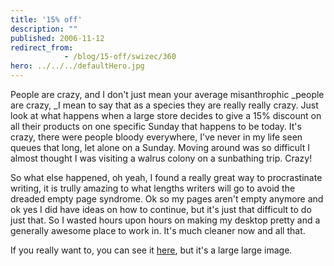 ```yaml
---
title: '15% off'
description: ""
published: 2006-11-12
redirect_from: 
            - /blog/15-off/swizec/360
hero: ../../../defaultHero.jpg
---
```

People are crazy, and I don&#x27;t just mean your average misanthrophic \_people are crazy, \_I mean to say that as a species they are really really crazy. Just look at what happens when a large store decides to give a 15% discount on all their products on one specific Sunday that happens to be today. It&#x27;s crazy, there were people bloody everywhere, I&#x27;ve never in my life seen queues that long, let alone on a Sunday. Moving around was so difficult I almost thought I was visiting a walrus colony on a sunbathing trip. Crazy!

So what else happened, oh yeah, I found a really great way to procrastinate writing, it is trully amazing to what lengths writers will go to avoid the dreaded empty page syndrome. Ok so my pages aren&#x27;t empty anymore and ok yes I did have ideas on how to continue, but it&#x27;s just that difficult to do just that. So I wasted hours upon hours on making my desktop pretty and a generally awesome place to work in. It&#x27;s much cleaner now and all that.

If you really want to, you can see it [here](http://swizec.com/MyScreenie.png), but it&#x27;s a large large image.
